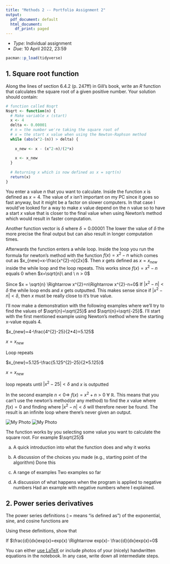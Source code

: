 ```yaml
---
title: "Methods 2 -- Portfolio Assignment 2"
output:
  pdf_document: default
  html_document:
    df_print: paged
---
```


- *Type:* Individual assignment
- *Due:* 10 April 2022, 23:59

```r
pacman::p_load(tidyverse)
```


## 1. Square root function

Along the lines of section 6.4.2 (p. 247ff) in Gill’s book, write an _R_ function that calculates the square root of a given positive number. Your solution should contain:

```r
# function called Nsqrt
Nsqrt <- function(n) {
  # Make variable x (start)
  x <- 4
  delta <- 0.00001
  # n = the number we're taking the square root of
  # x = the start x value when using the Newton-Raphson method
  while (abs(x^2-(n)) > delta) {
    
    x_new <- x - (x^2-n)/(2*x) 
    
    x <- x_new
  }
  
  # Returning x which is now defined as x = sqrt(n)
  return(x)
}
```




You enter a value $n$ that you want to calculate. Inside the function $x$ is defined as $x=4$. The value of $x$ isn't important on my PC since it goes so fast anyway, but it might be a factor on slower computers. In that case I would've looked for a way to make $x$ value depend on the n value so to have a start $x$ value that is closer to the final value when using Newton's method which would result in faster computation. 

Another function vector is $\delta$ where $\delta=0.00001$ The lower the value of $\delta$ the more precise the final output but can also result in longer computation times.  

Afterwards the function enters a while loop. Inside the loop you run the formula for newton's method with the function $f(x)= x^2-n$ which comes out as $x_{new}=x-\frac{x^{2}-n}{2x}$. Then $x$ gets defined as $x = x_{new}$ inside the while loop and the loop repeats. This works since $f(x)= x^2-n$ equals $0$ when $x=\sqrt{n}\ and \ n > 0$ 

Since $x = \sqrt{n} \Rightarrow x^{2}=n\Rightarrow x^{2}-n=0$ If $|x^{2}-n|<\delta$ the while loop ends and $x$ gets outputted. This makes sense since if $|x^{2}-n|<\delta$, then $x$ must be really close to it's true value.

I'll now make a demonstration with the following examples where we'll try to find the values of $\sqrt{n}=\sqrt{25}$ and $\sqrt{n}=\sqrt{-25}$. I'll start with the first mentioned example using Newton's method where the starting x-value equals 4. 

$x_{new}=4-\frac{4^{2}-25}{2*4}=5.125$

$x = x_{new}$

Loop repeats

$x_{new}=5.125-\frac{5.125^{2}-25}{2*5.125}$

$x = x_{new}$

loop repeats  until $|x^{2}-25| < \delta$ and $x$ is outputted

In the second example  $n < 0 \Rightarrow\ f(x)=x^2+n>0\ \forall \ \mathbb{R}$. This means that you can't use the newton's method(or any method) to find the $x$ value where $f(x)=0$ and finding where $|x^{2}-n|<\delta$ will therefore never be found. The result is an infinite loop where there's never given an output. 

![My Photo](Assignment1part4.png)
![My Photo](Assignmentpart1.png)






The function works by you selecting some value you want to calculate the square root. For example $\sqrt{25}$


a) A quick introduction into what the function does and why it works


b) A discussion of the choices you made (e.g., starting point of the algorithm)
Done this

c) A range of examples
Two examples so far

d) A discussion of what happens when the program is applied to negative numbers
Had an example with negative numbers where I explained.




## 2. Power series derivatives

The power series definitions ($:=$ means "is defined as") of the exponential, sine, and cosine functions are

\begin{align*}
    \exp(x) &:= \sum_{n=0}^\infty \frac{x^n}{n!},\\[8pt]  
    \sin(x) &:= \sum_{n=0}^\infty \frac{(-1)^nx^{2n+1}}{(2n+1)!}, \\[8pt]
    \cos(x) &:= \sum_{n=0}^\infty \frac{(-1)^nx^{2n}}{(2n)!}.
\end{align*}

Using these definitions, show that

\newcommand{\dx}{\:\mathrm{d}x}
\newcommand{\md}{\mathrm{d}}
\newcommand{\dfdx}{\frac{\md}{\dx}}
\begin{align*}
    \dfdx \exp(x) &= \exp(x), \\[8pt]
    \dfdx \sin(x) &= \cos(x), \\[8pt]
    \dfdx \cos(x) &= -\sin(x).
\end{align*}


If $\frac{d}{dx}exp(x)=exp(x) \Rightarrow exp(x)-  \frac{d}{dx}exp(x)=0$

You can either [use LaTeX](https://www.overleaf.com/learn/latex/Learn_LaTeX_in_30_minutes) or include photos of your (nicely) handwritten equations in the notebook. In any case, write down all intermediate steps.